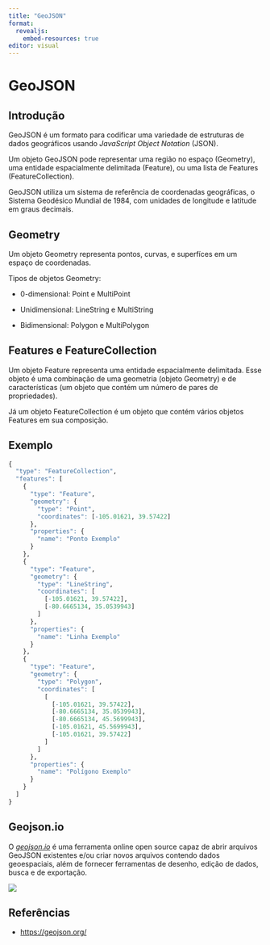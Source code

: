 ```yaml
---
title: "GeoJSON"
format: 
  revealjs:
    embed-resources: true
editor: visual
---
```


# GeoJSON

## Introdução

GeoJSON é um formato para codificar uma variedade de estruturas de dados geográficos usando *JavaScript Object Notation* (JSON).

Um objeto GeoJSON pode representar uma região no espaço (Geometry), uma entidade espacialmente delimitada (Feature), ou uma lista de Features (FeatureCollection).

GeoJSON utiliza um sistema de referência de coordenadas geográficas, o Sistema Geodésico Mundial de 1984, com unidades de longitude e latitude em graus decimais.

## Geometry

Um objeto Geometry representa pontos, curvas, e superfíces em um espaço de coordenadas.

Tipos de objetos Geometry:

-   0-dimensional: Point e MultiPoint

-   Unidimensional: LineString e MultiString

-   Bidimensional: Polygon e MultiPolygon

## Features e FeatureCollection

Um objeto Feature representa uma entidade espacialmente delimitada. Esse objeto é uma combinação de uma geometria (objeto Geometry) e de características (um objeto que contém um número de pares de propriedades).

Já um objeto FeatureCollection é um objeto que contém vários objetos Features em sua composição.

## Exemplo

```r
{
  "type": "FeatureCollection",
  "features": [
    {
      "type": "Feature",
      "geometry": {
        "type": "Point",
        "coordinates": [-105.01621, 39.57422]
      },
      "properties": {
        "name": "Ponto Exemplo"
      }
    },
    {
      "type": "Feature",
      "geometry": {
        "type": "LineString",
        "coordinates": [
          [-105.01621, 39.57422],
          [-80.6665134, 35.0539943]
        ]
      },
      "properties": {
        "name": "Linha Exemplo"
      }
    },
    {
      "type": "Feature",
      "geometry": {
        "type": "Polygon",
        "coordinates": [
          [
            [-105.01621, 39.57422],
            [-80.6665134, 35.0539943],
            [-80.6665134, 45.5699943],
            [-105.01621, 45.5699943],
            [-105.01621, 39.57422]
          ]
        ]
      },
      "properties": {
        "name": "Polígono Exemplo"
      }
    }
  ]
}
```

## Geojson.io

O [*geojson.io*](https://geojson.io) é uma ferramenta online open source capaz de abrir arquivos GeoJSON existentes e/ou criar novos arquivos contendo dados geoespaciais, além de fornecer ferramentas de desenho, edição de dados, busca e de exportação.

![](geojson_io.png){fig-align="center"}

## Referências

-   <https://geojson.org/>
